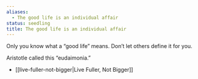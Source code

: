 ```yaml
---
aliases:
  - The good life is an individual affair
status: seedling
title: The good life is an individual affair
---
```

Only you know what a “good life” means. Don’t let others define it for you.

Aristotle called this “eudaimonia.”

- [[live-fuller-not-bigger|Live Fuller, Not Bigger]]
